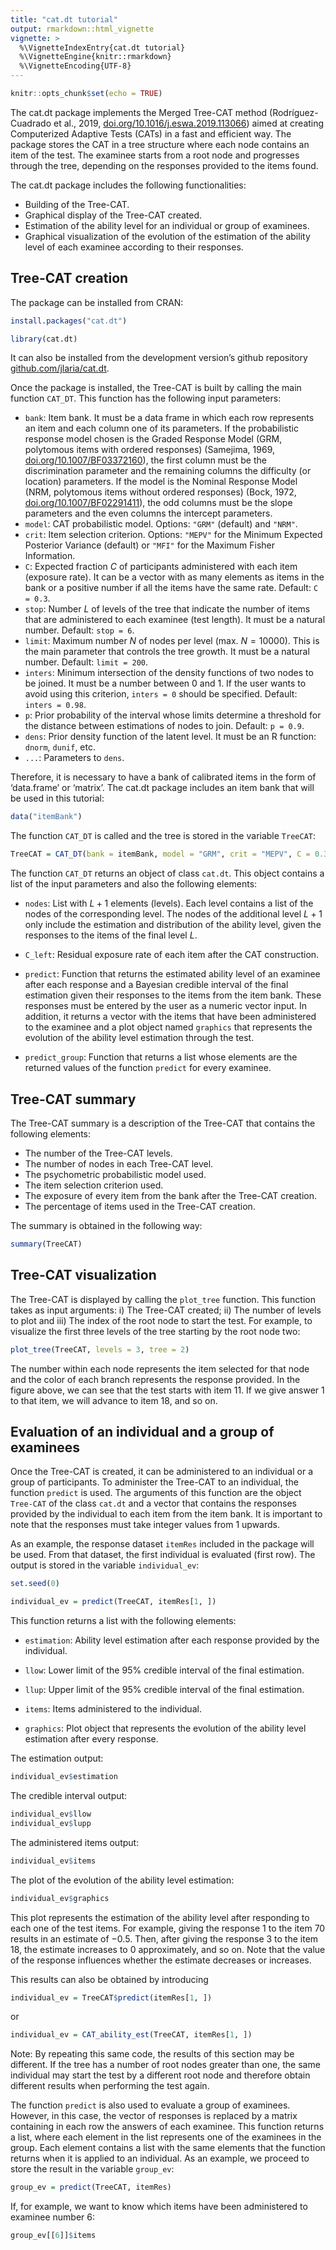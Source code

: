 ```yaml
---
title: "cat.dt tutorial"
output: rmarkdown::html_vignette
vignette: >
  %\VignetteIndexEntry{cat.dt tutorial}
  %\VignetteEngine{knitr::rmarkdown}
  %\VignetteEncoding{UTF-8}
---
```


```r
knitr::opts_chunk$set(echo = TRUE)
```

The cat.dt package implements the Merged Tree-CAT method (Rodríguez-Cuadrado et al., 2019, [doi.org/10.1016/j.eswa.2019.113066](https://doi.org/10.1016/j.eswa.2019.113066)) aimed at creating Computerized Adaptive Tests (CATs) in a fast and efficient way. The package stores the CAT in a tree structure where each node contains an item of the test. The examinee starts from a root node and progresses through the tree, depending on the responses provided to the items found. 

The cat.dt package includes the following functionalities:

* Building of the Tree-CAT.
* Graphical display of the Tree-CAT created.
* Estimation of the ability level for an individual or group of examinees.
* Graphical visualization of the evolution of the estimation of the ability level of each examinee according to their responses.

## Tree-CAT creation

The package can be installed from CRAN:

```r
install.packages("cat.dt")
```

```r
library(cat.dt)
```


It can also be installed from the development
version’s github repository [github.com/jlaria/cat.dt](https://github.com/jlaria/cat.dt).

Once the package is installed, the Tree-CAT is built by calling the main function `CAT_DT`. This function has the following input parameters:

* `bank`: Item bank. It must be a data frame in which each row represents an item and each column one of its parameters. If the probabilistic response model chosen is the Graded Response Model (GRM, polytomous items with ordered responses) (Samejima, 1969, [doi.org/10.1007/BF03372160](https://doi.org/10.1007/BF03372160)), the first column must be the discrimination parameter and the remaining columns the difficulty (or location) parameters. If the model is the Nominal Response Model (NRM, polytomous items without ordered responses) (Bock, 1972, [doi.org/10.1007/BF02291411](https://doi.org/10.1007/BF02291411)), the odd columns must be the slope parameters and the even columns the intercept parameters.
* `model`: CAT probabilistic model. Options: `"GRM"` (default) and `"NRM"`.
* `crit`: Item selection criterion. Options: `"MEPV"` for the Minimum Expected Posterior Variance (default) or `"MFI"` for the Maximum Fisher Information.
* `C`: Expected fraction $C$ of participants administered with each item (exposure rate). It can be a vector with as many elements as items in the bank or a positive number if all the items have the same rate. Default: `C = 0.3`.
* `stop`: Number $L$ of levels of the tree that indicate the number of items that are administered to each examinee (test length). It must be a natural number. Default: `stop = 6`.
* `limit`: Maximum number $N$ of nodes per level (max. $N=10000$). This is the main parameter that controls the tree growth. It must be a natural number. Default: `limit = 200`.
* `inters`: Minimum intersection of the density functions of two nodes to be joined. It must be a number between 0 and 1. If the user wants to avoid using this criterion, `inters = 0` should be specified. Default: `inters = 0.98`.
* `p`: Prior probability of the interval whose limits determine a threshold for the distance between estimations of nodes to join. Default: `p = 0.9`.
* `dens`: Prior density function of the latent level. It must be an R function: `dnorm`, `dunif`, etc.
* `...`: Parameters to `dens`.

Therefore, it is necessary to have a bank of calibrated items in the form of 'data.frame' or 'matrix'. The cat.dt package includes an item bank that will be used in this tutorial:

```r
data("itemBank")
```

The function `CAT_DT` is called and the tree is stored in the variable `TreeCAT`:

```r
TreeCAT = CAT_DT(bank = itemBank, model = "GRM", crit = "MEPV", C = 0.3, stop = 6, limit = 200, inters = 0.98, p = 0.9, dens = dnorm, 0, 1)
```

The function `CAT_DT` returns an object of class `cat.dt`. This object contains a list of the input parameters and also the following elements:

* `nodes`: List with $L+1$ elements (levels). Each level contains a list of the nodes of the corresponding level. The nodes of the additional level $L+1$ only include the estimation and distribution of the ability level, given the responses to the items of the final level $L$.

* `C_left`: Residual exposure rate of each item after the CAT construction.

* `predict`: Function that returns the estimated ability level of an examinee after each response and a Bayesian credible interval of the final estimation given their responses to the items from the item bank. These responses must be entered by the user as a numeric vector input. In addition, it returns a vector with the items that have been administered to the examinee and a plot object named `graphics` that represents the evolution of the ability level estimation through the test.

* `predict_group`: Function that returns a list whose elements are the returned values of the function `predict` for every examinee.

## Tree-CAT summary

The Tree-CAT summary is a description of the Tree-CAT that contains the following elements:

* The number of the Tree-CAT levels.
* The number of nodes in each Tree-CAT level.
* The psychometric probabilistic model used.
* The item selection criterion used.
* The exposure of every item from the bank after the Tree-CAT creation.
* The percentage of items used in the Tree-CAT creation.

The summary is obtained in the following way:

```r
summary(TreeCAT)
```

## Tree-CAT visualization

The Tree-CAT is displayed by calling the `plot_tree` function. This function takes as input arguments: i) The Tree-CAT created; ii) The number of levels to plot and iii) The index of the root node to start the test. For example, to visualize the first three levels of the tree starting by the root node two:
```r
plot_tree(TreeCAT, levels = 3, tree = 2)
```
The number within each node represents the item selected for that node and the color of each branch represents the response provided. In the figure above, we can see that the test starts with item 11. If we give answer 1 to that item, we will advance to item 18, and so on. 

## Evaluation of an individual and a group of examinees

Once the Tree-CAT is created, it can be administered to an individual or a group of participants. To administer the Tree-CAT to an individual, the function `predict` is used. The arguments of this function are the object `Tree-CAT` of the class `cat.dt` and a vector that contains the responses provided by the individual to each item from the item bank. It is important to note that the responses must take integer values from $1$ upwards.

As an example, the response dataset `itemRes` included in the package will be used. From that dataset, the first individual is evaluated (first row). The output is stored in the variable `individual_ev`: 

```r
set.seed(0)
```

```r
individual_ev = predict(TreeCAT, itemRes[1, ])
```

This function returns a list with the following elements:

* `estimation`: Ability level estimation after each response provided by the individual.

* `llow`: Lower limit of the $95\%$ credible interval of the final estimation.

* `llup`: Upper limit of the $95\%$ credible interval of the final estimation.

* `items`: Items administered to the individual.

* `graphics`: Plot object that represents the evolution of the ability level estimation after every response.

The estimation output:

```r
individual_ev$estimation
```

The credible interval output:

```r
individual_ev$llow
individual_ev$lupp
```

The administered items output:

```r
individual_ev$items
```

The plot of the evolution of the ability level estimation:
```r
individual_ev$graphics
```

This plot represents the estimation of the ability level after responding to each one of the test items. For example, giving the response $1$ to the item $70$ results in an estimate of $-0.5$. Then, after giving the response $3$ to the item $18$, the estimate increases to $0$ approximately, and so on. Note that the value of the response influences whether the estimate decreases or increases.

This results can also be obtained by introducing
```r
individual_ev = TreeCAT$predict(itemRes[1, ])
```
or
```r
individual_ev = CAT_ability_est(TreeCAT, itemRes[1, ])
```

Note: By repeating this same code, the results of this section may be different. If the tree has a number of root nodes greater than one, the same individual may start the test by a different root node and therefore obtain different results when performing the test again.

The function `predict` is also used to evaluate a group of examinees. However, in this case, the vector of responses is replaced by a matrix containing in each row the answers of each examinee. This function returns a list, where each element in the list represents one of the examinees in the group. Each element contains a list with the same elements that the function returns when it is applied to an individual. As an example, we proceed to store the result in the variable `group_ev`:

```r
group_ev = predict(TreeCAT, itemRes)
```

If, for example, we want to know which items have been administered to examinee number 6:

```r
group_ev[[6]]$items
```


